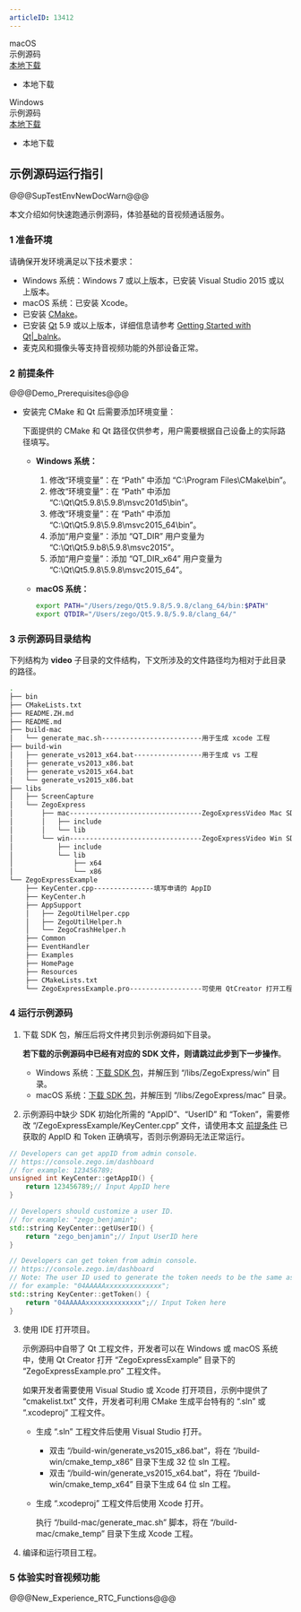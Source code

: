 ```yaml
---
articleID: 13412
---
```

<div class="download-area">
    <div class="sdk-download-item-wrapper">
      <div class="sdk-fun">macOS</div>
      <div class="download-title">示例源码</div>
      <div class="download-selector">
        <a class="download-select-icon" href="javascript:void(0)"></a>
        <div class="download-select-wrapper">
          <a class="download-target-btn" href="javascript:void(0);">本地下载</a>
          <ul class="download-dropdown-list">
            <li data-href="https://storage.zego.im/express/example/video/mac_qt_cpp/ZegoExpressDemo_mac_qt_cpp.zip"
              class="dropdown-option">
              本地下载
            </li>
          </ul>
        </div>
      </div>
    </div>
    <div class="sdk-download-item-wrapper">
      <div class="sdk-fun">Windows</div>
      <div class="download-title">示例源码</div>
      <div class="download-selector">
        <a class="download-select-icon" href="javascript:void(0)"></a>
        <div class="download-select-wrapper">
          <a class="download-target-btn" href="javascript:void(0);">本地下载</a>
          <ul class="download-dropdown-list">
            <li data-href="https://storage.zego.im/express/example/video/win_qt_cpp/ZegoExpressDemo_win_qt_cpp.zip"
              class="dropdown-option">
              本地下载
            </li>
          </ul>
        </div>
      </div>
    </div>
  </div>

## 示例源码运行指引

@@@SupTestEnvNewDocWarn@@@

本文介绍如何快速跑通示例源码，体验基础的音视频通话服务。

### 1 准备环境

请确保开发环境满足以下技术要求：

* Windows 系统：Windows 7 或以上版本，已安装 Visual Studio 2015 或以上版本。
* macOS 系统：已安装 Xcode。
* 已安装 [CMake](https://cmake.org/download/)。
* 已安装 [Qt](http://download.qt.io/official_releases/qt) 5.9 或以上版本，详细信息请参考 [Getting Started with Qt\|_balnk](https://doc.qt.io/qt-5/gettingstarted.html)。
* 麦克风和摄像头等支持音视频功能的外部设备正常。

### 2 前提条件

@@@Demo_Prerequisites@@@

- 安装完 CMake 和 Qt 后需要添加环境变量：

    <div class = 'mk-warning'>

    下面提供的 CMake 和 Qt 路径仅供参考，用户需要根据自己设备上的实际路径填写。
    </div>

    - **Windows 系统：**

        1. 修改“环境变量”：在 “Path” 中添加 “C:\Program Files\CMake\bin”。
        2. 修改“环境变量”：在 “Path” 中添加 “C:\Qt\Qt5.9.8\5.9.8\msvc201d5\bin”。
        3. 修改“环境变量”：在 “Path” 中添加 “C:\Qt\Qt5.9.8\5.9.8\msvc2015_64\bin”。
        4. 添加“用户变量”：添加 “QT_DIR” 用户变量为 “C:\Qt\Qt5.9.b8\5.9.8\msvc2015”。
        5. 添加“用户变量”：添加 “QT_DIR_x64” 用户变量为 “C:\Qt\Qt5.9.8\5.9.8\msvc2015_64”。

    - **macOS 系统：**

        ```bash
        export PATH="/Users/zego/Qt5.9.8/5.9.8/clang_64/bin:$PATH"
        export QTDIR="/Users/zego/Qt5.9.8/5.9.8/clang_64/"
        ```

### 3 示例源码目录结构

下列结构为 **video** 子目录的文件结构，下文所涉及的文件路径均为相对于此目录的路径。

```bash
.
├── bin
├── CMakeLists.txt
├── README.ZH.md
├── README.md
├── build-mac
│   └── generate_mac.sh-------------------------用于生成 xcode 工程
├── build-win
│   ├── generate_vs2013_x64.bat-----------------用于生成 vs 工程
│   ├── generate_vs2013_x86.bat
│   ├── generate_vs2015_x64.bat
│   └── generate_vs2015_x86.bat
├── libs
│   ├── ScreenCapture
│   └── ZegoExpress
│       ├── mac---------------------------------ZegoExpressVideo Mac SDK 存放目录
│       │   ├── include
│       │   └── lib
│       └── win---------------------------------ZegoExpressVideo Win SDK 存放目录
│           ├── include
│           └── lib
│               ├── x64
│               └── x86
└── ZegoExpressExample
    ├── KeyCenter.cpp---------------填写申请的 AppID
    ├── KeyCenter.h
    ├── AppSupport
    │   ├── ZegoUtilHelper.cpp
    │   ├── ZegoUtilHelper.h
    │   └── ZegoCrashHelper.h
    ├── Common
    ├── EventHandler
    ├── Examples
    ├── HomePage
    ├── Resources
    ├── CMakeLists.txt
    └── ZegoExpressExample.pro------------------可使用 QtCreator 打开工程
```

### 4 运行示例源码

1. 下载 SDK 包，解压后将文件拷贝到示例源码如下目录。

    **若下载的示例源码中已经有对应的 SDK 文件，则请跳过此步到下一步操作**。

    * Windows 系统：[下载 SDK 包](#2972)，并解压到 “/libs/ZegoExpress/win” 目录。
    * macOS 系统：[下载 SDK 包](#5566)，并解压到 “/libs/ZegoExpress/mac” 目录。

2. 示例源码中缺少 SDK 初始化所需的 “AppID”、“UserID” 和 “Token”，需要修改 “/ZegoExpressExample/KeyCenter.cpp” 文件，请使用本文 [前提条件](!DownloadDemo/DownloadDemo#1_2) 已获取的 AppID 和 Token 正确填写，否则示例源码无法正常运行。

```c++
// Developers can get appID from admin console.
// https://console.zego.im/dashboard
// for example: 123456789;
unsigned int KeyCenter::getAppID() {
    return 123456789;// Input AppID here
}

// Developers should customize a user ID.
// for example: "zego_benjamin";
std::string KeyCenter::getUserID() {
    return "zego_benjamin";// Input UserID here
}

// Developers can get token from admin console.
// https://console.zego.im/dashboard
// Note: The user ID used to generate the token needs to be the same as the userID filled in above!
// for example: "04AAAAAxxxxxxxxxxxxxx";
std::string KeyCenter::getToken() {
    return "04AAAAAxxxxxxxxxxxxxx";// Input Token here
}
```

3. 使用 IDE 打开项目。

    示例源码中自带了 Qt 工程文件，开发者可以在 Windows 或 macOS 系统中，使用 Qt Creator 打开 “ZegoExpressExample” 目录下的 “ZegoExpressExample.pro” 工程文件。

    如果开发者需要使用 Visual Studio 或 Xcode 打开项目，示例中提供了 “cmakelist.txt” 文件，开发者可利用 CMake 生成平台特有的 “.sln” 或 “.xcodeproj” 工程文件。
    
    - 生成 “.sln” 工程文件后使用 Visual Studio 打开。
        - 双击 “/build-win/generate_vs2015_x86.bat”，将在 “/build-win/cmake_temp_x86” 目录下生成 32 位 sln 工程。
        - 双击 “/build-win/generate_vs2015_x64.bat”，将在 “/build-win/cmake_temp_x64” 目录下生成 64 位 sln 工程。

    - 生成 “.xcodeproj” 工程文件后使用 Xcode 打开。

        执行 “/build-mac/generate_mac.sh” 脚本，将在 “/build-mac/cmake_temp” 目录下生成 Xcode 工程。

4. 编译和运行项目工程。

### 5 体验实时音视频功能

@@@New_Experience_RTC_Functions@@@
